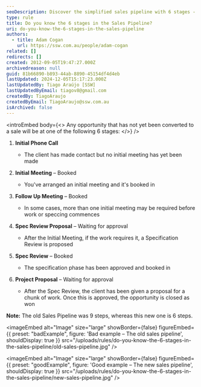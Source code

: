```yaml
---
seoDescription: Discover the simplified sales pipeline with 6 stages - initial phone call, initial meeting, follow-up meeting, spec review proposal, spec review, and project proposal.
type: rule
title: Do you know the 6 stages in the Sales Pipeline?
uri: do-you-know-the-6-stages-in-the-sales-pipeline
authors:
  - title: Adam Cogan
    url: https://ssw.com.au/people/adam-cogan
related: []
redirects: []
created: 2012-09-05T19:47:27.000Z
archivedreason: null
guid: 81b66890-b893-44ab-8890-45154df4d4eb
lastUpdated: 2024-12-05T15:17:23.000Z
lastUpdatedBy: Tiago Araújo [SSW]
lastUpdatedByEmail: tiagov8@gmail.com
createdBy: TiagoAraujo
createdByEmail: TiagoAraujo@ssw.com.au
isArchived: false
---
```


<introEmbed
  body={<>
Any opportunity that has not yet been converted to a sale will be at one of the following 6 stages:
  </>}
/>
1. **Initial Phone Call**
   * The client has made contact but no initial meeting has yet been made

2. **Initial Meeting** – Booked
   * You've arranged an initial meeting and it's booked in

3. **Follow Up Meeting** – Booked
   * In some cases, more than one initial meeting may be required before work or speccing commences

4. **Spec Review Proposal** – Waiting for approval
   * After the Initial Meeting, if the work requires it, a Specification Review is proposed

5. **Spec Review** – Booked
   * The specification phase has been approved and booked in

6. **Project Proposal** – Waiting for approval
   * After the Spec Review, the client has been given a proposal for a chunk of work. Once this is approved, the opportunity is closed as won

**Note:** The old Sales Pipeline was 9 steps, whereas this new one is 6 steps.

<imageEmbed
  alt="Image"
  size="large"
  showBorder={false}
  figureEmbed={{
    preset: "badExample",
    figure: 'Bad example – The old sales pipeline',
    shouldDisplay: true
  }}
  src="/uploads/rules/do-you-know-the-6-stages-in-the-sales-pipeline/old-sales-pipeline.jpg"
/>

<imageEmbed
  alt="Image"
  size="large"
  showBorder={false}
  figureEmbed={{
    preset: "goodExample",
    figure: 'Good example – The new sales pipeline',
    shouldDisplay: true
  }}
  src="/uploads/rules/do-you-know-the-6-stages-in-the-sales-pipeline/new-sales-pipeline.jpg"
/>
